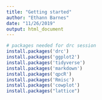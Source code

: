 ```yaml
---
title: "Getting started"
author: "Ethann Barnes"
date: "11/26/2019"
output: html_document
---
```


```r
# packages needed for drc session
install.packages('drc')
install.packages('ggplot2')
install.packages('tidyverse')
install.packages('markdown')
install.packages('qpcR')
install.packages('Rmisc')
install.packages('cowplot')
install.packages("lattice")
```
